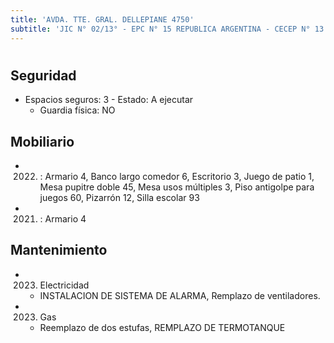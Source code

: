 ```yaml
---
title: 'AVDA. TTE. GRAL. DELLEPIANE 4750'
subtitle: 'JIC N° 02/13° - EPC N° 15 REPUBLICA ARGENTINA - CECEP N° 13 MARTIN MALHARRO'
---
```


#


## Seguridad

*  Espacios seguros: 3 - Estado: A ejecutar 
    + Guardia física: NO





## Mobiliario

*  (2022) : Armario 4, Banco largo comedor 6, Escritorio 3, Juego de patio 1, Mesa pupitre doble 45, Mesa usos múltiples 3, Piso antigolpe para juegos 60, Pizarrón 12, Silla escolar 93 

*  (2021) : Armario 4 





## Mantenimiento

*  (2023) Electricidad 
    + INSTALACION DE SISTEMA DE ALARMA, Remplazo de ventiladores.

*  (2023) Gas 
    + Reemplazo de dos estufas, REMPLAZO DE TERMOTANQUE



